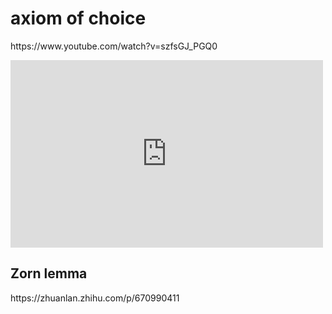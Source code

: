# axiom of choice

https://www.youtube.com/watch?v=szfsGJ_PGQ0

::: {show-in="html"}
<iframe width=500 height=300 frameborder="0" allowfullscreen src="https://www.youtube.com/embed/szfsGJ_PGQ0?start=628"></iframe>
:::

## Zorn lemma

https://zhuanlan.zhihu.com/p/670990411